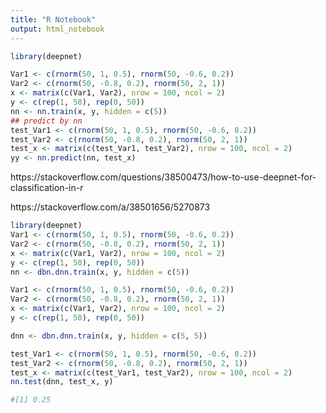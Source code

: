 ```yaml
---
title: "R Notebook"
output: html_notebook
---
```



```r
library(deepnet)

Var1 <- c(rnorm(50, 1, 0.5), rnorm(50, -0.6, 0.2))
Var2 <- c(rnorm(50, -0.8, 0.2), rnorm(50, 2, 1))
x <- matrix(c(Var1, Var2), nrow = 100, ncol = 2)
y <- c(rep(1, 50), rep(0, 50))
nn <- nn.train(x, y, hidden = c(5))
## predict by nn
test_Var1 <- c(rnorm(50, 1, 0.5), rnorm(50, -0.6, 0.2))
test_Var2 <- c(rnorm(50, -0.8, 0.2), rnorm(50, 2, 1))
test_x <- matrix(c(test_Var1, test_Var2), nrow = 100, ncol = 2)
yy <- nn.predict(nn, test_x)

```


https://stackoverflow.com/questions/38500473/how-to-use-deepnet-for-classification-in-r

https://stackoverflow.com/a/38501656/5270873

```r
library(deepnet)
Var1 <- c(rnorm(50, 1, 0.5), rnorm(50, -0.6, 0.2))
Var2 <- c(rnorm(50, -0.8, 0.2), rnorm(50, 2, 1))
x <- matrix(c(Var1, Var2), nrow = 100, ncol = 2)
y <- c(rep(1, 50), rep(0, 50))
nn <- dbn.dnn.train(x, y, hidden = c(5))
```


```r
Var1 <- c(rnorm(50, 1, 0.5), rnorm(50, -0.6, 0.2))
Var2 <- c(rnorm(50, -0.8, 0.2), rnorm(50, 2, 1))
x <- matrix(c(Var1, Var2), nrow = 100, ncol = 2)
y <- c(rep(1, 50), rep(0, 50))
```

```r
dnn <- dbn.dnn.train(x, y, hidden = c(5, 5))
```

```r
test_Var1 <- c(rnorm(50, 1, 0.5), rnorm(50, -0.6, 0.2))
test_Var2 <- c(rnorm(50, -0.8, 0.2), rnorm(50, 2, 1))
test_x <- matrix(c(test_Var1, test_Var2), nrow = 100, ncol = 2)
nn.test(dnn, test_x, y)

#[1] 0.25
```

